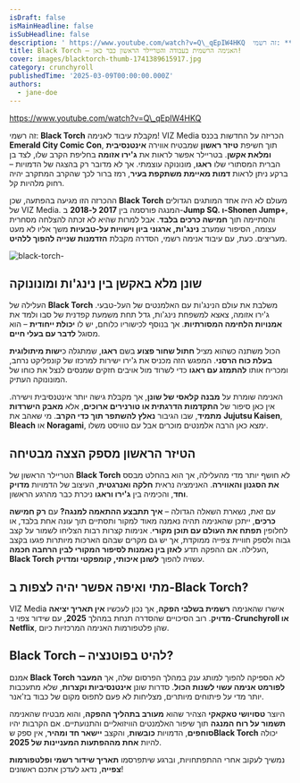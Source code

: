 ```yaml
---
isDraft: false
isMainHeadline: false
isSubHeadline: false
description: ' https://www.youtube.com/watch?v=Q\_qEpIW4HKQ  זה רשמי: **Black Torch** מקבלת עיבוד לאנימה! VIZ Media הכריזה על החדשות בכנס **Emerald City C'
title: Black Torch – האנימה הרשמית בעבודה והטריילר הראשון כבר כאן!
cover: images/blacktorch-thumb-1741389615917.jpg
category: crunchyroll
publishedTime: '2025-03-09T00:00:00.000Z'
authors:
  - jane-doe
---
```


https://www.youtube.com/watch?v=Q\_qEpIW4HKQ

זה רשמי: **Black Torch** מקבלת עיבוד לאנימה! VIZ Media הכריזה על החדשות בכנס **Emerald City Comic Con**, תוך חשיפת **טיזר ראשון** שמבטיח אווירה **אינטנסיבית ומלאת אקשן**. בטריילר אפשר לראות את **ג'ירו אזומה** בחליפת הקרב שלו, לצד בן הברית המסתורי שלו **ראגו**, מונונוקה עוצמתי. אך לא מדובר רק בהצגה של הדמויות – ברקע ניתן לראות **דמות מאיימת משתקפת בעיר**, רמז ברור לכך שהקרב המתקרב יהיה רחוק מלהיות קל.

ההכרזה הזו מגיעה בהפתעה, שכן **Black Torch** מעולם לא היה אחד המותגים הגדולים של VIZ Media. המנגה פורסמה בין **2017 ל-2018** ב-**Jump SQ. ו-Shonen Jump+**, והסתיימה תוך **חמישה כרכים בלבד**. אבל למרות שהיא לא זכתה להצלחה מסחרית עצומה, הסיפור שמערב **נינג'ות, ארגוני ביון וישויות על-טבעיות** משך אליו לא מעט מעריצים. כעת, עם עיבוד אנימה רשמי, הסדרה מקבלת **הזדמנות שנייה להפוך ללהיט**.

![black-torch-](images/black-torch-1741376613103.png)

## **שונן מלא באקשן בין נינג'ות ומונונוקה**

העלילה של **Black Torch** משלבת את עולם הנינג'ות עם האלמנטים של העל-טבעי. ג'ירו אזומה, צאצא למשפחת נינג'ות, גדל תחת משמעת קפדנית של סבו ולמד את **אמנויות הלחימה המסורתיות**. אך בנוסף לכישוריו כלוחם, יש לו **יכולת ייחודית** – הוא מסוגל **לדבר עם בעלי חיים**.

הכול משתנה כשהוא מציל **חתול שחור פצוע** בשם **ראגו**, שמתגלה כ**ישות מיתולוגית בעלת כוח הרסני**. המפגש הזה מכניס את ג'ירו ישירות למרכזו של קונפליקט נרחב, ומכריח אותו **להתמזג עם ראגו** כדי לשרוד מול אויבים חזקים שמנסים לנצל את כוחו של המונונוקה העתיק.

האנימה שומרת על **מבנה קלאסי של שונן**, אך מקבלת גישה יותר אינטנסיבית וישירה. אין כאן סיפור של **התקדמות הדרגתית או טורנירים ארוכים**, אלא **מאבק הישרדות מתמיד**, שבו הגיבור **נאלץ להשתפר תוך כדי הקרב**. מי שאהב את **Jujutsu Kaisen**, **Bleach** או **Noragami**, ימצא כאן הרבה אלמנטים מוכרים אבל עם טוויסט משלו.

## **הטיזר הראשון מספק הצצה מבטיחה**

הטריילר הראשון של **Black Torch** לא חושף יותר מדי מהעלילה, אך הוא בהחלט מבסס **את הסגנון והאווירה**. האנימציה נראית **חלקה ואנרגטית**, העיצוב של הדמויות **מדויק וחד**, והכימיה בין **ג'ירו וראגו** ניכרת כבר מהרגע הראשון.

עם זאת, נשארת השאלה הגדולה – **איך תתבצע ההתאמה למנגה?** עם **רק חמישה כרכים**, ייתכן שהאנימה תהיה נאמנה מאוד למקור ותסתיים תוך עונה אחת בלבד, או לחלופין **תפתח את העולם עם תוכן מקורי**. אנימות קצרות רבות הצליחו לשמור על קצב גבוה ולספק חוויית צפייה ממוקדת, אך יש גם מקרים שבהם הארכות מיותרות פגעו בקצב העלילה. אם ההפקה תדע **לאזן בין נאמנות לסיפור המקורי לבין הרחבה חכמה**, **Black Torch** עשויה להפוך **לשונן איכותי, קומפקטי ומדויק**.

## **מתי ואיפה אפשר יהיה לצפות ב-Black Torch?**

VIZ Media אישרו שהאנימה **רשמית בשלבי הפקה**, אך נכון לעכשיו **אין תאריך יציאה מדויק**. רוב הסיכויים שהסדרה תנחת במהלך **2025**, עם שידור צפוי ב-**Crunchyroll או Netflix**, שהן פלטפורמות האנימה המרכזיות כיום.

## **Black Torch – להיט בפוטנציה?**

אמנם **Black Torch** לא הספיקה להפוך למותג ענק במהלך הפרסום שלה, אך **המעבר לפורמט אנימה עשוי לשנות הכול**. סדרות שונן **אינטנסיביות וקצרות**, שלא מתעכבות יותר מדי על פיתוחים מיותרים, מצליחות לא פעם לתפוס מקום של כבוד בז'אנר.

היוצר **טסויושי טאקאקי** הצהיר שהוא **מעורב בתהליך ההפקה**, והוא מבטיח שהאנימה **תשמור על רוח המנגה** תוך שיפור האלמנטים הוויזואליים והתנועתיים. אם הקרבות יהיו **סוחפים**, הדמויות **כובשות**, והקצב **יישאר חד ומהיר**, אין ספק ש**Black Torch** יכולה להיות **אחת מההפתעות המעניינות של 2025**.

נמשיך לעקוב אחרי ההתפתחויות, וברגע שיתפרסמו **תאריך שידור רשמי ופלטפורמות צפייה**, נדאג לעדכן אתכם ראשונים!
